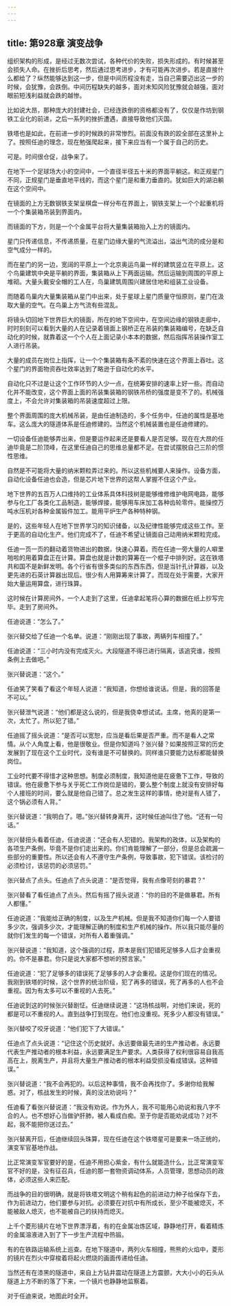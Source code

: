 ```yaml
---
---
---
```

title: 第928章 演变战争
---



组织架构的形成，是经过无数次尝试，各种代价的失败，损失形成的。有时候甚至会损失人命。在挫折后思考，然后通过思考进步，才有可能再次进步。若是直接什么都给了？纵然能够达到这一步，但是中间历程没有走，当自己需要迈出这一步的时候，会犹豫，会跌倒。中间历程缺失的越多，面对未知风险犹豫就会越强，面对眼前短浅利益就会跌的越惨。

比如说大昂，那种庞大的封建社会，已经连跌倒的资格都没有了，仅仅是作坊到钢铁工业化的前进，之后一系列的挫折遭遇，直接导致他们灭国。

铁塔也是如此，在前进一步的时候跌的非常惨烈。前面没有跌的跤全部在这里补上了。按照任迪的理念，现在勉强爬起来，接下来应当有一个属于自己的历史。

可是。时间很仓促，战争来了。

在地下一个足球场大小的空间中，一个直径半径五十米的界面平躺这。和正规星门不同，正规星门是垂直地平线的，而这个星门是和重力垂直的。犹如巨大的湖泊躺在这个空间中。

在镜面的上方无数钢铁支架呈棋盘一样分布在界面上，钢铁支架上一个个起重机将一个个集装箱吊装到界面内。

而镜面的下方，则是一个个金属平台将大量集装箱抬入上方的镜面内。

星门只传递信息，不传递质量，在星门边缘大量的气流溢出，溢出气流的成分是和空气成分一样的。

而在星门的另一边，宽阔的平原上一个北京奥运鸟巢一样的建筑竖立在平原上。这个鸟巢建筑中央是平躺的界面，集装箱从上下两面运输。然后运输到周围的平原上堆砌。大量头戴安全帽的工人在，鸟巢建筑周围兴建居住地和组装工业设备。

而随着鸟巢内大量集装箱从星门中出来，处于星球上星门质量守恒原则，星门在汲取大量的空气。在鸟巢上方气流有些混乱。

将镜头切回地下世界巨大的镜面，所在的地下空间中，在空间边缘的钢铁走廊中，时时刻刻可以看到大量的人在记录着镜面上钢桥正在吊装的集装箱编号，在缺乏自动化的时候，就靠着这一个个人在上面记录小本本的数据，然后指挥吊装操作室工人进行吊装。

大量的成员在岗位上指挥，让一个个集装箱有条不紊的快速在这个界面上吞吐。这个星门的界面物资吞吐效率达到了略逊于自动化的水平。

自动化只不过是让这个工作环节的人少一点，在统筹安排的速率上好一些。而自动化并不能改变，这个界面上面的吊装集装箱的钢铁吊桥的强度是变不了的。机械强度上，不会允许对集装箱的吊装速度超过上限。

整个界面周围的庞大机械吊装，是由任迪制造的，多个任务中，任迪的属性是基地车。这么庞大的隧道体系是任迪修建的。当然这个机械装置也是任迪修建的。

一切设备任迪能够弄出来，但是要运作起来还是要看人是否足够。现在在大昂的任迪毕竟是二阶顶峰，在这里任迪自己的思维总量都不足。在尝试摆脱自己三阶的惯性思维。

自然是不可能将大量的纳米颗粒弄过来的。所以这些机械要人来操作。设备方面，自动化设备任迪也会造，但是芯片地下世界的这帮人掌握不住这个产业。

地下世界的五百万人口维持的工业体系具体科技树是能够维修维护电网电路，能够参与化工厂各类化工品制造，能够焊接，能够用车床加工各种齿轮零件。能操控万吨水压机对各种金属锻件加工。能用平炉生产各种特种钢。

是的，这些年轻人在地下世界学习的知识储备，以及纪律性能够完成这些工作。至于更高的自动化生产。他们完成不了，任迪不希望让镜面自己动用纳米颗粒完成。

任迪一页一页的翻动着货物进出的数据，快速心算着。而在任迪一旁大量的人噼里啪啦的用着算盘正在计算。算盘也就是计数的算筹在一个框子中排列好。这在铁塔共和国不是新鲜发明。各个行省有很多类似的东西东西，但是当针孔计算器，以及更先进的石英计算器出现后。很少有人用算筹来计算了。而现在处于需要，大家开始大量运用算盘，进行珠算。

这时候在计算房间外，一个人走到了这里，任迪拿起笔将心算的数据在纸上抄写完毕。走到了房间外。

任迪说道：“怎么了。”

张兴替交给了任迪一个名单。说道：“刚刚出现了事故，两辆列车相撞了。”

任迪说道：“三小时内没有完成灭火。大段隧道不得已进行隔离，该追究谁，按照条例上去做吧。”

张兴替说道：“这个。”

任迪笑了笑看了看这个年轻人说道：“我知道，你想给谁说话。但是，我的回答是不可以。”

张兴替泄气说道：“他们都是这么说的，但是我侥幸想试试。主席，他真的是第一次，太忙了。所以犯了错。”

任迪摇了摇头说道：“是否可以宽恕，应当是看后果是否严重。而不是看人之常情。从个人角度上看，他是很敬业。但是你知道吗？张兴替？如果按照正常的历史发展到了现在这个工业时代，没有谁是不可替换的。同样谁只要能力达标都能替换岗位。

工业时代要不得惜才这种思想。制度必须制度，我知道他是在疲惫下工作，导致的错误。他在疲惫下参与关乎死亡工作岗位是错的，要么整个制度上就没有安排好每个人接班的时间，要么就是他自己错了。总之发生这样的事情，绝对是有人错了，这个锅必须有人背。”

张兴替说道：“我明白了。嗯。”张兴替转身离开，这时候任迪叫住了他。“还有一句话。”

张兴替扭头看着任迪，任迪说道：“还会有人犯错的。我架构的政体，以及架构的各项生产条例，毕竟不是你们走出来的。你们肯能理解了一部分，但是总会疏漏一些部分的重要性。所以还会有人不遵守生产条例，导致事故，犯下错误。该检讨的必须检讨，该惩罚的必须惩罚。”

张兴替点了点头。任迪点了点头说道：“是否觉得，我有点像苛刻的暴君？”

张兴替看了看任迪点了点头。然后有摇了摇头说道：“你的目的不是做暴君。所有人都懂。”

任迪说道：“我能给正确的制度，以及生产机械。但是我不知道你们每一个人要错多少次，强调多少次，才能理解正确的制度和生产机械的操作。所以我只能尽量的就你们发生的每一个错误，对所有人着重强调。”

张兴替说道：“我知道，这个强调的过程，原本是我们犯错死足够多人后才会重视的。你不是暴君。你只是说大家都不想听的预言家。”

任迪说道：“犯了足够多的错误死了足够多的人才会重视。这是你们现在的情况。我刚到铁塔的时候，这个世界的统治阶级，犯了再多的错误，死了再多的人也不会重视。因为有太多可以不重视的人去死。”

任迪说到这的时候张兴替剧怔。任迪继续说道：“这场核战啊，对他们来说，死的都是可以不重视的人。直到战争打到现在。他们也没重视。死多少人都没有错误。”

张兴替咬了咬牙说道：“他们犯下了大错误。”

任迪点了点头说道：“记住这个历史就好。永远要做最先进的生产推动者。永远要代表生产推动者的根本利益，永远要满足生产要求。人类获得了权利很容易自我高高在上，脱离生产，并且将大量生产推动者的根本利益受损没看成错误。这种错误。”

张兴替说道：“我不会再犯的。以后这种事情，我不会再找你了。多谢你给我解惑。对了，核战发生的时候，真的没法劝说吗？”

任迪看了看张兴替说道：“我没有劝说。作为外人，我不可能用心劝说和我八字不合的人。也不想好心当做驴肝肺，被人看成白痴。至于你是否能劝说成功？对不起，我不能把你送过去。”

张兴替离开后，任迪继续回头珠算，现在任迪在这个铁塔星可是要来一场正统的，演变军官基地作战。

比正常演变军官要好的是，任迪不用担心紫金，有什么就能造什么，比正常演变军官不好的是，没有征召兵，任迪的那一套物资调动体系，人员管理，思想动员的政体，必须这些人来匹配。

而战争的目的很明确，就是将铁塔文明这个稍有起色的前进动力种子给保存下去，作为前进动力，他们要参与对抗。必须要在对抗中有所成长，至少不能被熄灭，不能被敌人熄灭，也不能被自己的扶持而熄灭。

上千个菱形镜片在地下世界漂浮着，有的在金属冶炼区域，静静地打开，看着精炼的金属溶液进入到了下一步生产流程中热锻。

有的在铁路运输系统上巡查。在地下隧道中，两列火车相撞，熊熊的火焰中，菱形的镜片在烈火中穿梭着将起火燃烧的画面传递给任迪。

当然还有在漆黑的隧道中，来自上方钻井震动在隧道上方震颤，大大小小的石头从隧道上方不断的落了下来，一个镜片也静静地监察着。

对于任迪来说，地图此时全开。